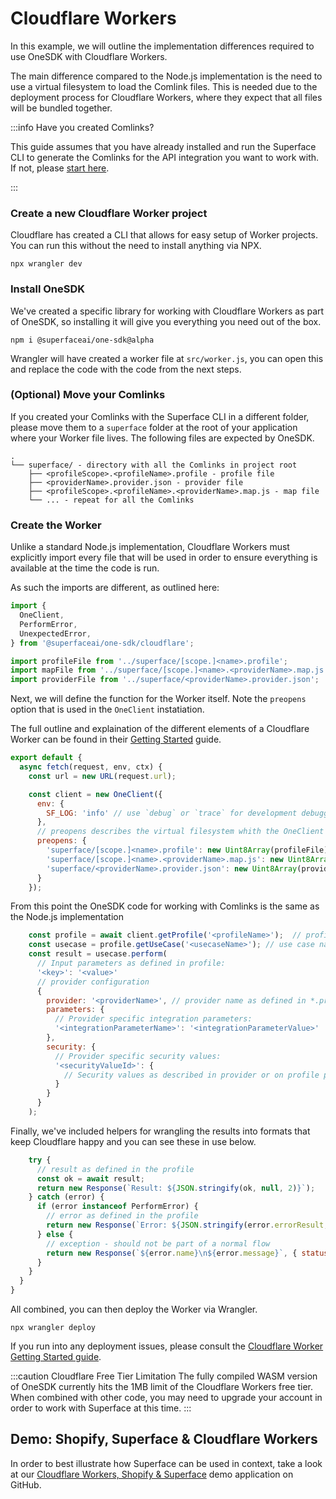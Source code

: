 # Cloudflare Workers

In this example, we will outline the implementation differences required to use OneSDK with Cloudflare Workers.

The main difference compared to the Node.js implementation is the need to use a virtual filesystem to load the Comlink files. This is needed due to the deployment process for Cloudflare Workers, where they expect that all files will be bundled together.

:::info Have you created Comlinks?

This guide assumes that you have already
installed and run the Superface CLI to generate the Comlinks for the API
integration you want to work with. If not, please [start
here](../introduction/quick-start-sdk.mdx).

:::

<div class="count-steps-h3">

### Create a new Cloudflare Worker project

Cloudflare has created a CLI that allows for easy setup of Worker projects. You can run this without the need to install anything via NPX.

```shell
npx wrangler dev
```

### Install OneSDK

We've created a specific library for working with Cloudflare Workers as part of OneSDK, so installing it will give you everything you need out of the box.

```shell
npm i @superfaceai/one-sdk@alpha
```

Wrangler will have created a worker file at `src/worker.js`, you can open this and replace the code with the code from the next steps.

### (Optional) Move your Comlinks

If you created your Comlinks with the Superface CLI in a different folder, please move them to a `superface` folder at the root of your application where your Worker file lives. The following files are expected by OneSDK.

```text
.
└── superface/ - directory with all the Comlinks in project root
    ├── <profileScope>.<profileName>.profile - profile file
    ├── <providerName>.provider.json - provider file
    ├── <profileScope>.<profileName>.<providerName>.map.js - map file
    └── ... - repeat for all the Comlinks
```

### Create the Worker

Unlike a standard Node.js implementation, Cloudflare Workers must explicitly import every file that will be used in order to ensure everything is available at the time the code is run.

As such the imports are different, as outlined here:

```js
import {
  OneClient,
  PerformError,
  UnexpectedError,
} from '@superfaceai/one-sdk/cloudflare';

import profileFile from '../superface/[scope.]<name>.profile';
import mapFile from '../superface/[scope.]<name>.<providerName>.map.js';
import providerFile from '../superface/<providerName>.provider.json';
```

Next, we will define the function for the Worker itself. Note the `preopens` option that is used in the `OneClient` instatiation.

The full outline and explaination of the different elements of a Cloudflare Worker can be found in their [Getting Started](https://developers.cloudflare.com/workers/get-started/guide/) guide.

```js {10-14}
export default {
  async fetch(request, env, ctx) {
    const url = new URL(request.url);

    const client = new OneClient({
      env: {
        SF_LOG: 'info' // use `debug` or `trace` for development debugging
      },
      // preopens describes the virtual filesystem whith the OneClient file convention mapped to assets
      preopens: {
        'superface/[scope.]<name>.profile': new Uint8Array(profileFile),
        'superface/[scope.]<name>.<providerName>.map.js': new Uint8Array(mapFile),
        'superface/<providerName>.provider.json': new Uint8Array(providerFile)
      }
    });
```

From this point the OneSDK code for working with Comlinks is the same as the Node.js implementation

```js
    const profile = await client.getProfile('<profileName>');  // profile id as defined in *.profile
    const usecase = profile.getUseCase('<usecaseName>'); // use case name as defined in the profile
    const result = usecase.perform(
      // Input parameters as defined in profile:
      '<key>': '<value>'
      // provider configuration
      {
        provider: '<providerName>', // provider name as defined in *.provider.json
        parameters: {
          // Provider specific integration parameters:
          '<integrationParameterName>': '<integrationParameterValue>'
        },
        security: {
          // Provider specific security values:
          '<securityValueId>': {
            // Security values as described in provider or on profile page
          }
        }
      }
    );
```

Finally, we've included helpers for wrangling the results into formats that keep Cloudflare happy and you can see these in use below.

```js
    try {
      // result as defined in the profile
      const ok = await result;
      return new Response(`Result: ${JSON.stringify(ok, null, 2)}`);
    } catch (error) {
      if (error instanceof PerformError) {
        // error as defined in the profile
        return new Response(`Error: ${JSON.stringify(error.errorResult, null, 2)}`, { status: 400 });
      } else {
        // exception - should not be part of a normal flow
        return new Response(`${error.name}\n${error.message}`, { status: 500 });
      }
    }
  }
}
```

All combined, you can then deploy the Worker via Wrangler.

```shell
npx wrangler deploy
```

If you run into any deployment issues, please consult the [Cloudflare Worker Getting Started guide](https://developers.cloudflare.com/workers/get-started/guide).

</div>

:::caution Cloudflare Free Tier Limitation
The fully compiled WASM version of OneSDK currently hits the 1MB limit of the Cloudflare Workers free tier. When combined with other code, you may need to upgrade your account in order to work with Superface at this time.
:::

## Demo: Shopify, Superface & Cloudflare Workers

In order to best illustrate how Superface can be used in context, take a look at our [Cloudflare Workers, Shopify & Superface](https://github.com/superfaceai/demo-cloudflare-shopify/tree/main) demo application on GitHub.
